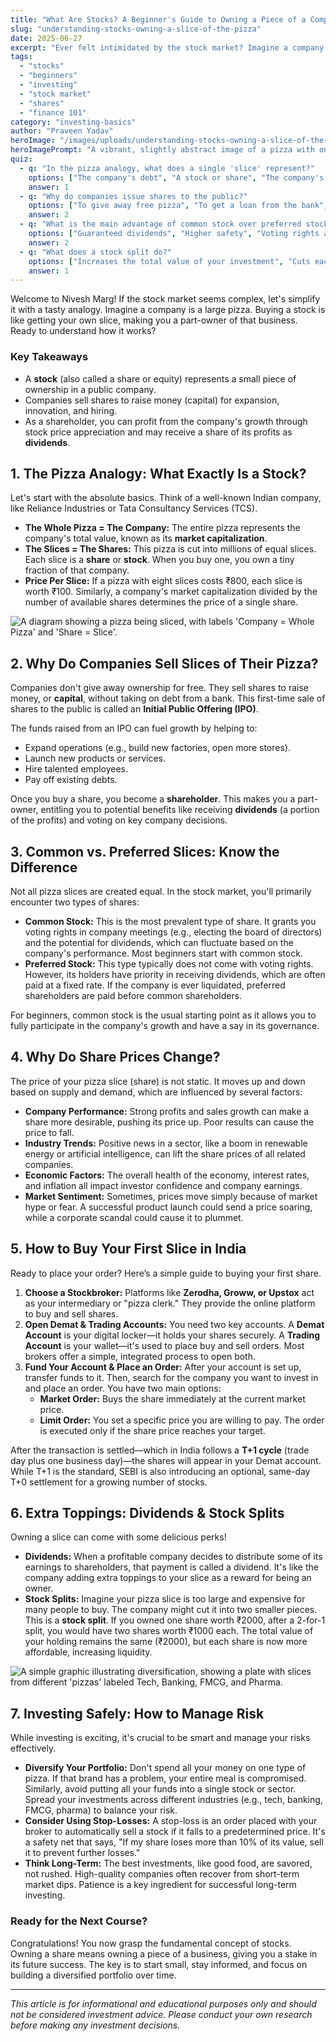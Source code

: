 ```yaml
---
title: "What Are Stocks? A Beginner's Guide to Owning a Piece of a Company"
slug: "understanding-stocks-owning-a-slice-of-the-pizza"
date: 2025-06-27
excerpt: "Ever felt intimidated by the stock market? Imagine a company is a pizza. Buying a stock is like owning a slice, making you a part-owner. Let's dive in and understand the basics."
tags:
  - "stocks"
  - "beginners"
  - "investing"
  - "stock market"
  - "shares"
  - "finance 101"
category: "investing-basics"
author: "Praveen Yadav"
heroImage: "/images/uploads/understanding-stocks-owning-a-slice-of-the-pizza/hero-image.jpg"
heroImagePrompt: "A vibrant, slightly abstract image of a pizza with one slice being pulled away, symbolizing a share of a company being purchased by an investor."
quiz:
  - q: "In the pizza analogy, what does a single 'slice' represent?"
    options: ["The company's debt", "A stock or share", "The company's total value"]
    answer: 1
  - q: "Why do companies issue shares to the public?"
    options: ["To give away free pizza", "To get a loan from the bank", "To raise money (capital) for growth"]
    answer: 2
  - q: "What is the main advantage of common stock over preferred stock for a beginner?"
    options: ["Guaranteed dividends", "Higher safety", "Voting rights and growth participation"]
    answer: 2
  - q: "What does a stock split do?"
    options: ["Increases the total value of your investment", "Cuts each share into smaller, more affordable pieces", "Gives you extra profit toppings (dividends)"]
    answer: 1
---
```


Welcome to Nivesh Marg! If the stock market seems complex, let's simplify it with a tasty analogy. Imagine a company is a large pizza. Buying a stock is like getting your own slice, making you a part-owner of that business. Ready to understand how it works?

### Key Takeaways
*   A **stock** (also called a share or equity) represents a small piece of ownership in a public company.
*   Companies sell shares to raise money (capital) for expansion, innovation, and hiring.
*   As a shareholder, you can profit from the company's growth through stock price appreciation and may receive a share of its profits as **dividends**.

## 1. The Pizza Analogy: What Exactly Is a Stock?

Let's start with the absolute basics. Think of a well-known Indian company, like Reliance Industries or Tata Consultancy Services (TCS).

*   **The Whole Pizza = The Company:** The entire pizza represents the company's total value, known as its **market capitalization**.
*   **The Slices = The Shares:** This pizza is cut into millions of equal slices. Each slice is a **share** or **stock**. When you buy one, you own a tiny fraction of that company.
*   **Price Per Slice:** If a pizza with eight slices costs ₹800, each slice is worth ₹100. Similarly, a company's market capitalization divided by the number of available shares determines the price of a single share.

![A diagram showing a pizza being sliced, with labels 'Company = Whole Pizza' and 'Share = Slice'.](/images/uploads/understanding-stocks-owning-a-slice-of-the-pizza/pizza-analogy.png)

## 2. Why Do Companies Sell Slices of Their Pizza?

Companies don't give away ownership for free. They sell shares to raise money, or **capital**, without taking on debt from a bank. This first-time sale of shares to the public is called an **Initial Public Offering (IPO)**.

The funds raised from an IPO can fuel growth by helping to:
*   Expand operations (e.g., build new factories, open more stores).
*   Launch new products or services.
*   Hire talented employees.
*   Pay off existing debts.

Once you buy a share, you become a **shareholder**. This makes you a part-owner, entitling you to potential benefits like receiving **dividends** (a portion of the profits) and voting on key company decisions.

## 3. Common vs. Preferred Slices: Know the Difference

Not all pizza slices are created equal. In the stock market, you'll primarily encounter two types of shares:

*   **Common Stock:** This is the most prevalent type of share. It grants you voting rights in company meetings (e.g., electing the board of directors) and the potential for dividends, which can fluctuate based on the company's performance. Most beginners start with common stock.
*   **Preferred Stock:** This type typically does not come with voting rights. However, its holders have priority in receiving dividends, which are often paid at a fixed rate. If the company is ever liquidated, preferred shareholders are paid before common shareholders.

For beginners, common stock is the usual starting point as it allows you to fully participate in the company's growth and have a say in its governance.

## 4. Why Do Share Prices Change?

The price of your pizza slice (share) is not static. It moves up and down based on supply and demand, which are influenced by several factors:

*   **Company Performance:** Strong profits and sales growth can make a share more desirable, pushing its price up. Poor results can cause the price to fall.
*   **Industry Trends:** Positive news in a sector, like a boom in renewable energy or artificial intelligence, can lift the share prices of all related companies.
*   **Economic Factors:** The overall health of the economy, interest rates, and inflation all impact investor confidence and company earnings.
*   **Market Sentiment:** Sometimes, prices move simply because of market hype or fear. A successful product launch could send a price soaring, while a corporate scandal could cause it to plummet.

## 5. How to Buy Your First Slice in India

Ready to place your order? Here’s a simple guide to buying your first share.

1.  **Choose a Stockbroker:** Platforms like **Zerodha, Groww, or Upstox** act as your intermediary or "pizza clerk." They provide the online platform to buy and sell shares.
2.  **Open Demat & Trading Accounts:** You need two key accounts. A **Demat Account** is your digital locker—it holds your shares securely. A **Trading Account** is your wallet—it's used to place buy and sell orders. Most brokers offer a simple, integrated process to open both.
3.  **Fund Your Account & Place an Order:** After your account is set up, transfer funds to it. Then, search for the company you want to invest in and place an order. You have two main options:
    *   **Market Order:** Buys the share immediately at the current market price.
    *   **Limit Order:** You set a specific price you are willing to pay. The order is executed only if the share price reaches your target.

After the transaction is settled—which in India follows a **T+1 cycle** (trade day plus one business day)—the shares will appear in your Demat account. While T+1 is the standard, SEBI is also introducing an optional, same-day T+0 settlement for a growing number of stocks.

## 6. Extra Toppings: Dividends & Stock Splits

Owning a slice can come with some delicious perks!

*   **Dividends:** When a profitable company decides to distribute some of its earnings to shareholders, that payment is called a dividend. It's like the company adding extra toppings to your slice as a reward for being an owner.
*   **Stock Splits:** Imagine your pizza slice is too large and expensive for many people to buy. The company might cut it into two smaller pieces. This is a **stock split**. If you owned one share worth ₹2000, after a 2-for-1 split, you would have two shares worth ₹1000 each. The total value of your holding remains the same (₹2000), but each share is now more affordable, increasing liquidity.

![A simple graphic illustrating diversification, showing a plate with slices from different 'pizzas' labeled Tech, Banking, FMCG, and Pharma.](/images/uploads/understanding-stocks-owning-a-slice-of-the-pizza/diversification.png)

## 7. Investing Safely: How to Manage Risk

While investing is exciting, it's crucial to be smart and manage your risks effectively.

*   **Diversify Your Portfolio:** Don't spend all your money on one type of pizza. If that brand has a problem, your entire meal is compromised. Similarly, avoid putting all your funds into a single stock or sector. Spread your investments across different industries (e.g., tech, banking, FMCG, pharma) to balance your risk.
*   **Consider Using Stop-Losses:** A stop-loss is an order placed with your broker to automatically sell a stock if it falls to a predetermined price. It's a safety net that says, "If my share loses more than 10% of its value, sell it to prevent further losses."
*   **Think Long-Term:** The best investments, like good food, are savored, not rushed. High-quality companies often recover from short-term market dips. Patience is a key ingredient for successful long-term investing.

### Ready for the Next Course?

Congratulations! You now grasp the fundamental concept of stocks. Owning a share means owning a piece of a business, giving you a stake in its future success. The key is to start small, stay informed, and focus on building a diversified portfolio over time.

---
*This article is for informational and educational purposes only and should not be considered investment advice. Please conduct your own research before making any investment decisions.*